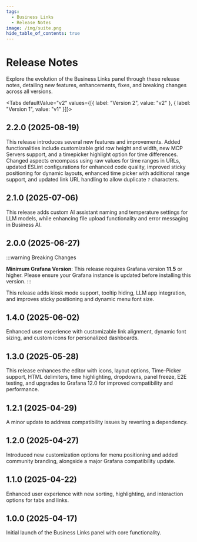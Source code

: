 ```yaml
---
tags:
  - Business Links
  - Release Notes
image: /img/suite.png
hide_table_of_contents: true
---
```



# Release Notes

Explore the evolution of the Business Links panel through these release notes, detailing new features, enhancements, fixes, and breaking changes across all versions.

<Tabs defaultValue="v2" values={[{ label: "Version 2", value: "v2" }, { label: "Version 1", value: "v1" }]}>
  <TabItem value="v2">
## 2.2.0 (2025-08-19)

This release introduces several new features and improvements. Added functionalities include customizable grid row height and width, new MCP Servers support, and a timepicker highlight option for time differences. Changed aspects encompass using raw values for time ranges in URLs, updated ESLint configurations for enhanced code quality, improved sticky positioning for dynamic layouts, enhanced time picker with additional range support, and updated link URL handling to allow duplicate `?` characters.

## 2.1.0 (2025-07-06)

This release adds custom AI assistant naming and temperature settings for LLM models, while enhancing file upload functionality and error messaging in Business AI.

## 2.0.0 (2025-06-27)

:::warning Breaking Changes

**Minimum Grafana Version**: This release requires Grafana version **11.5** or higher. Please ensure your Grafana instance is updated before installing this version.
:::

This release adds kiosk mode support, tooltip hiding, LLM app integration, and improves sticky positioning and dynamic menu font size.

<BlogPost id="business-links-2.0.0" />

</TabItem>

  <TabItem value="v1">

## 1.4.0 (2025-06-02)

Enhanced user experience with customizable link alignment, dynamic font sizing, and custom icons for personalized dashboards.

## 1.3.0 (2025-05-28)

This release enhances the editor with icons, layout options, Time-Picker support, HTML delimiters, time highlighting, dropdowns, panel freeze, E2E testing, and upgrades to Grafana 12.0 for improved compatibility and performance.

<BlogPost id="business-links-1.3.0" />

## 1.2.1 (2025-04-29)

A minor update to address compatibility issues by reverting a dependency.

## 1.2.0 (2025-04-27)

Introduced new customization options for menu positioning and added community branding, alongside a major Grafana compatibility update.

<BlogPost id="business-links-1.2.0" />

## 1.1.0 (2025-04-22)

Enhanced user experience with new sorting, highlighting, and interaction options for tabs and links.

## 1.0.0 (2025-04-17)

Initial launch of the Business Links panel with core functionality.

  </TabItem>
</Tabs>
